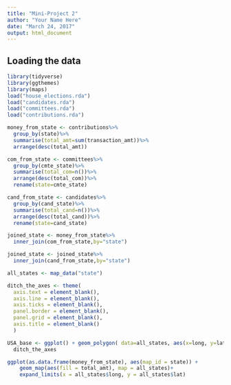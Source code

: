 ```yaml
---
title: "Mini-Project 2"
author: "Your Name Here"
date: "March 24, 2017"
output: html_document
---
```



## Loading the data


```r
library(tidyverse)
library(ggthemes)
library(maps)
load("house_elections.rda")
load("candidates.rda")
load("committees.rda")
load("contributions.rda")
```


```r
money_from_state <- contributions%>%
  group_by(state)%>%
  summarise(total_amt=sum(transaction_amt))%>%
  arrange(desc(total_amt))
```

```r
com_from_state <- committees%>%
  group_by(cmte_state)%>%
  summarise(total_com=n())%>%
  arrange(desc(total_com))%>%
  rename(state=cmte_state)

```

```r
cand_from_state <- candidates%>%
  group_by(cand_state)%>%
  summarise(total_cand=n())%>%
  arrange(desc(total_cand))%>%
  rename(state=cand_state)
```

```r
joined_state <- money_from_state%>%
  inner_join(com_from_state,by="state")

joined_state <- joined_state%>%
  inner_join(cand_from_state,by="state")
```

```r
all_states <- map_data("state")

```

```r
ditch_the_axes <- theme(
  axis.text = element_blank(),
  axis.line = element_blank(),
  axis.ticks = element_blank(),
  panel.border = element_blank(),
  panel.grid = element_blank(),
  axis.title = element_blank()
  )

```

```r
USA_base <- ggplot() + geom_polygon( data=all_states, aes(x=long, y=lat, group = group) )+
  ditch_the_axes
```

```r
ggplot(as.data.frame(money_from_state), aes(map_id = state)) +
    geom_map(aes(fill = total_amt), map = all_states)+
    expand_limits(x = all_states$long, y = all_states$lat)
```

```r

```

```r

```

```r

```

```r

```

